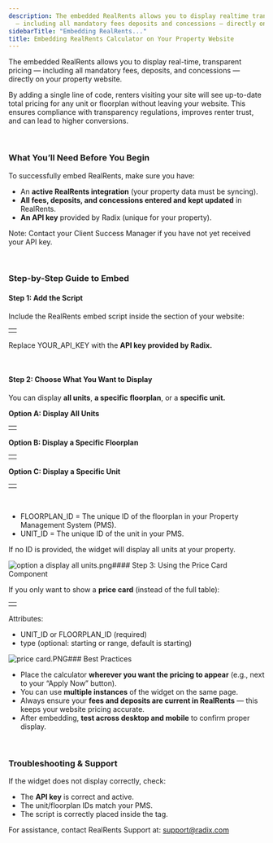 ```yaml
---
description: The embedded RealRents allows you to display realtime transparent pricing
  — including all mandatory fees deposits and concessions — directly on your property...
sidebarTitle: "Embedding RealRents..."
title: Embedding RealRents Calculator on Your Property Website
---
```


The embedded RealRents allows you to display real-time, transparent pricing — including all mandatory fees, deposits, and concessions — directly on your property website.

By adding a single line of code, renters visiting your site will see up-to-date total pricing for any unit or floorplan without leaving your website. This ensures compliance with transparency regulations, improves renter trust, and can lead to higher conversions. 

 

### What You’ll Need Before You Begin

To successfully embed RealRents, make sure you have:

* An **active RealRents integration** (your property data must be syncing).
* **All fees, deposits, and concessions entered and kept updated** in RealRents.
* **An API key** provided by Radix (unique for your property).

Note: Contact your Client Success Manager if you have not yet received your API key. 

 

### Step-by-Step Guide to Embed

#### Step 1: Add the Script

Include the RealRents embed script inside the <head> section of your website:



|  |
| --- |
| <script src="https://embed.realrents.com/realrents-embed.js" data-api-key="YOUR\_API\_KEY"></script> |

Replace YOUR\_API\_KEY with the **API key provided by Radix.**

 

#### Step 2: Choose What You Want to Display

You can display **all units**, **a specific floorplan**, or a **specific unit.**

  
**Option A: Display All Units**



|  |
| --- |
| <real-rents></real-rents> |

  
**Option B: Display a Specific Floorplan**



|  |
| --- |
| <real-rents floorplan-id="FLOORPLAN\_ID"></real-rents> |

  
**Option C: Display a Specific Unit**



|  |
| --- |
| <real-rents unit-id="UNIT\_ID"></real-rents> |

 

* FLOORPLAN\_ID = The unique ID of the floorplan in your Property Management System (PMS).
* UNIT\_ID = The unique ID of the unit in your PMS.

If no ID is provided, the widget will display all units at your property.

![option a display all units.png](/images/radix/1f73fd31412adc291f08d83de6487108fe2ab86d.png)#### Step 3: Using the Price Card Component

If you only want to show a **price card** (instead of the full table):



|  |
| --- |
| <real-rents-price unit-id="UNIT\_ID" type="starting"></real-rents-price> |

Attributes:

* UNIT\_ID or FLOORPLAN\_ID (required)
* type (optional: starting or range, default is starting)

![price card.PNG](/images/radix/7d71240a440404d2586d1fc00c73fdba6f1b8419.png)### Best Practices

* Place the calculator **wherever you want the pricing to appear** (e.g., next to your “Apply Now” button).
* You can use **multiple instances** of the widget on the same page.
* Always ensure your **fees and deposits are current in RealRents** — this keeps your website pricing accurate.
* After embedding, **test across desktop and mobile** to confirm proper display.

 

### Troubleshooting & Support

If the widget does not display correctly, check:

* The **API key** is correct and active.
* The unit/floorplan IDs match your PMS.
* The script is correctly placed inside the <head> tag.

For assistance, contact RealRents Support at: support@radix.com